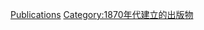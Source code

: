 {{Cat topic in year|topic=建立的出版物|year=1874}}

[[Category:1874年建立|Publications]]
[[Category:1870年代建立的出版物|Category:1870年代建立的出版物]]